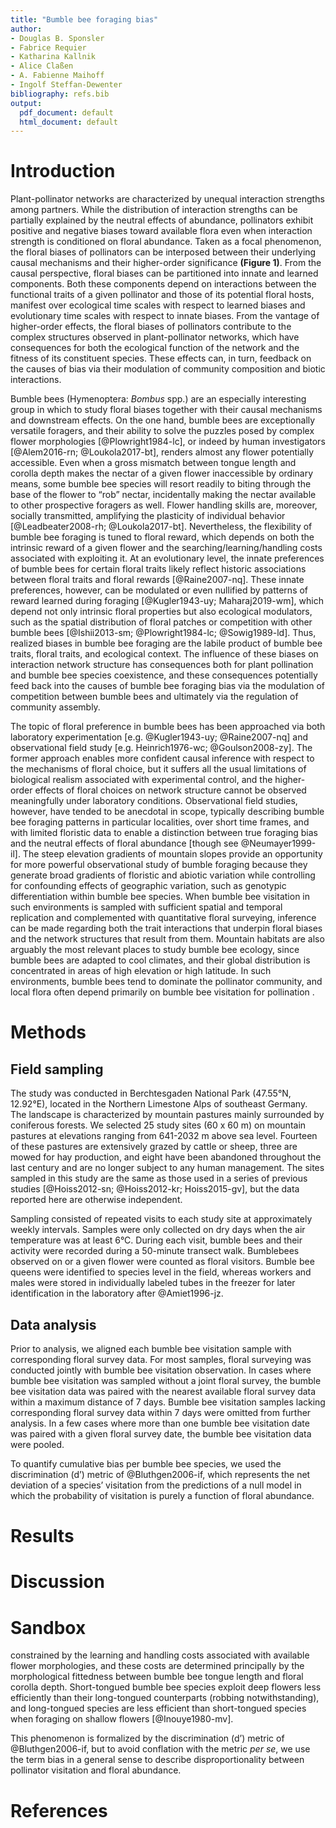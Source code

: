 ```yaml
---
title: "Bumble bee foraging bias"
author:
- Douglas B. Sponsler
- Fabrice Requier
- Katharina Kallnik
- Alice Claßen
- A. Fabienne Maihoff
- Ingolf Steffan-Dewenter
bibliography: refs.bib
output:
  pdf_document: default
  html_document: default
---
```


# Introduction

Plant-pollinator networks are characterized by unequal interaction strengths among partners. While the distribution of interaction strengths can be partially explained by the neutral effects of abundance, pollinators exhibit positive and negative biases toward available flora even when interaction strength is conditioned on floral abundance. Taken as a focal phenomenon, the floral biases of pollinators can be interposed between their underlying causal mechanisms and their higher-order significance **(Figure 1)**. From the causal perspective, floral biases can be partitioned into innate and learned components. Both these components depend on interactions between the functional traits of a given pollinator and those of its potential floral hosts, manifest over ecological time scales with respect to learned biases and evolutionary time scales with respect to innate biases. From the vantage of higher-order effects, the floral biases of pollinators contribute to the complex structures observed in plant-pollinator networks, which have consequences for both the ecological function of the network and the fitness of its constituent species. These effects can, in turn, feedback on the causes of bias via their modulation of community composition and biotic interactions.

Bumble bees (Hymenoptera: *Bombus* spp.) are an especially interesting group in which to study floral biases together with their causal mechanisms and downstream effects. On the one hand, bumble bees are exceptionally versatile foragers, and their ability to solve the puzzles posed by complex flower morphologies [@Plowright1984-lc], or indeed by human investigators [@Alem2016-rn; @Loukola2017-bt], renders almost any flower potentially accessible. Even when a gross mismatch between tongue length and corolla depth makes the nectar of a given flower inaccessible by ordinary means, some bumble bee species will resort readily to biting through the base of the flower to “rob” nectar, incidentally making the nectar available to other prospective foragers as well. Flower handling skills are, moreover, socially transmitted, amplifying the plasticity of individual behavior [@Leadbeater2008-rh; @Loukola2017-bt]. Nevertheless, the flexibility of bumble bee foraging is tuned to floral reward, which depends on both the intrinsic reward of a given flower and the searching/learning/handling costs associated with exploiting it. At an evolutionary level, the innate preferences of bumble bees for certain floral traits likely reflect historic associations between floral traits and floral rewards [@Raine2007-nq]. These innate preferences, however, can be modulated or even nullified by patterns of reward learned during foraging [@Kugler1943-uy; Maharaj2019-wm], which depend not only intrinsic floral properties but also ecological modulators, such as the spatial distribution of floral patches or competition with other bumble bees [@Ishii2013-sm; @Plowright1984-lc; @Sowig1989-ld]. Thus, realized biases in bumble bee foraging are the labile product of bumble bee traits, floral traits, and ecological context. The influence of these biases on interaction network structure has consequences both for plant pollination and bumble bee species coexistence, and these consequences potentially feed back into the causes of bumble bee foraging bias via the modulation of competition between bumble bees and ultimately via the regulation of community assembly.  <!-- strengthen this sentence with some refs? -->

The topic of floral preference in bumble bees has been approached via both laboratory experimentation [e.g. @Kugler1943-uy; @Raine2007-nq] and observational field study [e.g. Heinrich1976-wc; @Goulson2008-zy]. The former approach enables more confident causal inference with respect to the mechanisms of floral choice, but it suffers all the usual limitations of biological realism associated with experimental control, and the higher-order effects of floral choices on network structure cannot be observed meaningfully under laboratory conditions. Observational field studies, however, have tended to be anecdotal in scope, typically describing bumble bee foraging patterns in particular localities, over short time frames, and with limited floristic data to enable a distinction between true foraging bias and the neutral effects of floral abundance [though see @Neumayer1999-il]. The steep elevation gradients of mountain slopes provide an opportunity for more powerful observational study of bumble foraging because they generate broad gradients of floristic and abiotic variation while controlling for confounding effects of geographic variation, such as genotypic differentiation within bumble bee species. When bumble bee visitation in such environments is sampled with sufficient spatial and temporal replication and complemented with quantitative floral surveying, inference can be made regarding both the trait interactions that underpin floral biases and the network structures that result from them. Mountain habitats are also arguably the most relevant places to study bumble bee ecology, since bumble bees are adapted to cool climates, and their global distribution is concentrated in areas of high elevation or high latitude. In such environments, bumble bees tend to dominate the pollinator community, and local flora often depend primarily on bumble bee visitation for pollination <!-- This paragraph needs to be beefed up a bit, but it at least sketches out the points I want to make -->. 

# Methods

## Field sampling

The study was conducted in Berchtesgaden National Park (47.55°N, 12.92°E), located in the Northern Limestone Alps of southeast Germany. The landscape is characterized by mountain pastures mainly surrounded by coniferous forests. We selected 25 study sites (60 x 60 m) on mountain pastures at elevations ranging from 641-2032 m above sea level. Fourteen of these pastures are extensively grazed by cattle or sheep, three are mowed for hay production, and eight have been abandoned throughout the last century and are no longer subject to any human management. The sites sampled in this study are the same as those used in a series of previous studies [@Hoiss2012-sn; @Hoiss2012-kr; Hoiss2015-gv], but the data reported here are otherwise independent.

Sampling consisted of repeated visits to each study site at approximately weekly intervals. Samples were only collected on dry days when the air temperature was at least 6°C. During each visit, bumble bees and their activity were recorded during a 50-minute transect walk. Bumblebees observed on or a given flower were counted as floral visitors. Bumble bee queens were identified to species level in the field, whereas workers and males were stored in individually labeled tubes in the freezer for later identification in the laboratory after @Amiet1996-jz. 


## Data analysis

Prior to analysis, we aligned each bumble bee visitation sample with corresponding floral survey data. For most samples, floral surveying was conducted jointly with bumble bee visitation observation. In cases where bumble bee visitation was sampled without a joint floral survey, the bumble bee visitation data was paired with the nearest available floral survey data within a maximum distance of 7 days. Bumble bee visitation samples lacking corresponding floral survey data within 7 days were omitted from further analysis. In a few cases where more than one bumble bee visitation date was paired with a given floral survey date, the bumble bee visitation data were pooled. 

To quantify cumulative bias per bumble bee species, we used the discrimination (d’) metric of @Bluthgen2006-if, which represents the net deviation of a species’ visitation from the predictions of a null model in which the probability of visitation is purely a function of floral abundance. 



# Results

# Discussion


# Sandbox

constrained by the learning and handling costs associated with available flower morphologies, and these costs are determined principally by the morphological fittedness between bumble bee tongue length and floral corolla depth. Short-tongued bumble bee species exploit deep flowers less efficiently than their long-tongued counterparts (robbing notwithstanding), and long-tongued species are less efficient than short-tongued species when foraging on shallow flowers [@Inouye1980-mv]. 

This phenomenon is formalized by the discrimination (d’) metric of @Bluthgen2006-if, but to avoid conflation with the metric *per se*, we use the term bias in a general sense to describe disproportionality between pollinator visitation and floral abundance.

# References